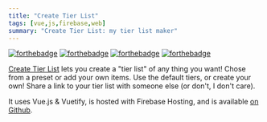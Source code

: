 ```yaml
---
title: "Create Tier List"
tags: [vue,js,firebase,web]
summary: "Create Tier List: my tier list maker"
---
```


[![forthebadge](https://forthebadge.com/images/badges/uses-html.svg)](https://forthebadge.com) [![forthebadge](https://forthebadge.com/images/badges/uses-css.svg)](https://forthebadge.com) [![forthebadge](https://forthebadge.com/images/badges/uses-js.svg)](https://forthebadge.com) [![forthebadge](https://forthebadge.com/images/badges/made-with-vue.svg)](https://forthebadge.com)


[Create Tier List](https://createtierlist.web.app/) lets you create a "tier list" of any thing you want! Chose from a preset or add your own items. Use the default tiers, or create your own! Share a link to your tier list with someone else (or don't, I don't care).  

It uses Vue.js & Vuetify, is hosted with Firebase Hosting, and is available [on Github](https://github.com/pmaxhogan/createtierlist). 
